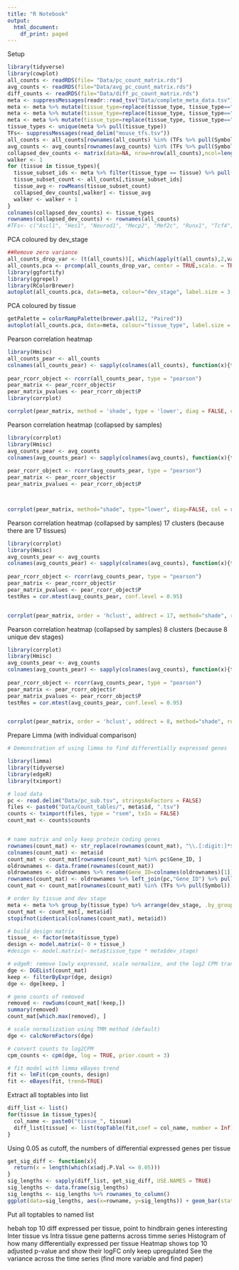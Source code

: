 ```yaml
---
title: "R Notebook"
output:
  html_document:
    df_print: paged
---
```

Setup
```r
library(tidyverse)
library(cowplot)
all_counts <- readRDS(file= "Data/pc_count_matrix.rds")
avg_counts <- readRDS(file="Data/avg_pc_count_matrix.rds")
diff_counts <- readRDS(file="Data/diff_pc_count_matrix.rds")
meta <- suppressMessages(readr::read_tsv("Data/complete_meta_data.tsv"))
meta <- meta %>% mutate(tissue_type=replace(tissue_type, tissue_type=="embryonic facial prominence", "facial prominence"))
meta <- meta %>% mutate(tissue_type=replace(tissue_type, tissue_type=="skeletal muscle tissue", "muscle tissue"))
meta <- meta %>% mutate(tissue_type=replace(tissue_type, tissue_type=="skeletal muscle tissue", "muscle tissue"))
tissue_types <- unique(meta %>% pull(tissue_type))
TFs<- suppressMessages(read_delim("mouse_tfs.tsv")) 
all_counts <- all_counts[rownames(all_counts) %in% (TFs %>% pull(Symbol)),]
avg_counts <- avg_counts[rownames(avg_counts) %in% (TFs %>% pull(Symbol)),]
collapsed_dev_counts <- matrix(data=NA, nrow=nrow(all_counts),ncol=length(tissue_types))
walker <- 1
for (tissue in tissue_types){
  tissue_subset_ids <- meta %>% filter(tissue_type == tissue) %>% pull(id)
  tissue_subset_count <- all_counts[,tissue_subset_ids]
  tissue_avg <- rowMeans(tissue_subset_count)
  collapsed_dev_counts[,walker] <- tissue_avg
  walker <- walker + 1
}
colnames(collapsed_dev_counts) <- tissue_types
rownames(collapsed_dev_counts) <- rownames(all_counts)
#TFs<- c("Ascl1", "Hes1", "Neurod1", "Mecp2", "Mef2c", "Runx1", "Tcf4", "Pax6")
```

PCA coloured by dev_stage
```r
##Remove zero variance 
all_counts_drop_var <- (t(all_counts))[, which(apply(t(all_counts),2,var) !=0)]
all_counts.pca <- prcomp(all_counts_drop_var, center = TRUE,scale. = TRUE)
library(ggfortify)
library(ggrepel)
library(RColorBrewer)
autoplot(all_counts.pca, data=meta, colour="dev_stage", label.size = 3, size=5) + theme_cowplot(12) + scale_color_brewer(palette = "RdYlBu") 

```
PCA coloured by tissue
```r
getPalette = colorRampPalette(brewer.pal(12, "Paired"))
autoplot(all_counts.pca, data=meta, colour="tissue_type", label.size = 3, size=5) + theme_cowplot(12) + scale_color_manual(values = getPalette(length(tissue_types))) 
```

Pearson correlation heatmap
```r

library(Hmisc)
all_counts_pear <- all_counts
colnames(all_counts_pear) <- sapply(colnames(all_counts), function(x){temp_row <- meta %>% filter(id==x) 
                                                                             return(paste0(temp_row %>% pull(tissue_type), " ",temp_row %>% pull(dev_stage)))})
pear_rcorr_object <- rcorr(all_counts_pear, type = "pearson")
pear_matrix <- pear_rcorr_object$r
pear_matrix_pvalues <- pear_rcorr_object$P
library(corrplot)

corrplot(pear_matrix, method = 'shade', type = 'lower', diag = FALSE, col = rep(rev(brewer.pal(n=8, name="RdYlBu")),2), col.lim=c(0,1))

```

Pearson correlation heatmap (collapsed by samples)
```r
library(corrplot)
library(Hmisc)
avg_counts_pear <- avg_counts
colnames(avg_counts_pear) <- sapply(colnames(avg_counts), function(x){temp_row <- meta %>% filter(id==x) 
                                                                             return(paste0(temp_row %>% pull(tissue_type), " ",temp_row %>% pull(dev_stage)))})
pear_rcorr_object <- rcorr(avg_counts_pear, type = "pearson")
pear_matrix <- pear_rcorr_object$r
pear_matrix_pvalues <- pear_rcorr_object$P



corrplot(pear_matrix, method="shade", type="lower", diag=FALSE, col = rep(rev(brewer.pal(n=8, name="RdYlBu")),2), col.lim=c(0,1))

```

Pearson correlation heatmap (collapsed by samples) 17 clusters (because there are 17 tissues)
```r
library(corrplot)
library(Hmisc)
avg_counts_pear <- avg_counts
colnames(avg_counts_pear) <- sapply(colnames(avg_counts), function(x){temp_row <- meta %>% filter(id==x) 
                                                                             return(paste0(temp_row %>% pull(tissue_type), " ",temp_row %>% pull(dev_stage)))})
pear_rcorr_object <- rcorr(avg_counts_pear, type = "pearson")
pear_matrix <- pear_rcorr_object$r
pear_matrix_pvalues <- pear_rcorr_object$P
testRes = cor.mtest(avg_counts_pear, conf.level = 0.95)


corrplot(pear_matrix, order = 'hclust', addrect = 17, method="shade", rect.col = 'black', col = rep(rev(brewer.pal(n=8, name="RdYlBu")),2), col.lim=c(0,1))

```
Pearson correlation heatmap (collapsed by samples)  8 clusters (because 8 unique dev stages)
```r
library(corrplot)
library(Hmisc)
avg_counts_pear <- avg_counts
colnames(avg_counts_pear) <- sapply(colnames(avg_counts), function(x){temp_row <- meta %>% filter(id==x) 
                                                                             return(paste0(temp_row %>% pull(tissue_type), " ",temp_row %>% pull(dev_stage)))})
pear_rcorr_object <- rcorr(avg_counts_pear, type = "pearson")
pear_matrix <- pear_rcorr_object$r
pear_matrix_pvalues <- pear_rcorr_object$P
testRes = cor.mtest(avg_counts_pear, conf.level = 0.95)


corrplot(pear_matrix, order = 'hclust', addrect = 8, method="shade", rect.col = 'black', col = rep(rev(brewer.pal(n=8, name="RdYlBu")),2), col.lim=c(0,1))

```

Prepare Limma (with individual comparison)
```r
# Demonstration of using limma to find differentially expressed genes

library(limma)
library(tidyverse)
library(edgeR)
library(tximport)

# load data
pc <- read.delim("Data/pc_sub.tsv", stringsAsFactors = FALSE)
files <- paste0("Data/Count_tables/", meta$id, ".tsv")
counts <- tximport(files, type = "rsem", txIn = FALSE)
count_mat <- counts$counts


# name matrix and only keep protein coding genes
rownames(count_mat) <- str_replace(rownames(count_mat), "\\.[:digit:]*$", "")
colnames(count_mat) <- meta$id
count_mat <- count_mat[rownames(count_mat) %in% pc$Gene_ID, ]
oldrownames <- data.frame(rownames(count_mat)) 
oldrownames <- oldrownames %>% rename(Gene_ID=colnames(oldrownames)[1])
rownames(count_mat) <- oldrownames %>% left_join(pc,"Gene_ID") %>% pull(Symbol)
count_mat <- count_mat[rownames(count_mat) %in% (TFs %>% pull(Symbol)),]

# order by tissue and dev stage
meta <- meta %>% group_by(tissue_type) %>% arrange(dev_stage, .by_group = TRUE)
count_mat <- count_mat[, meta$id]
stopifnot(identical(colnames(count_mat), meta$id))

# build design matrix
tissue_ <- factor(meta$tissue_type)
design <- model.matrix(~ 0 + tissue_)
#design <- model.matrix(~ meta$tissue_type * meta$dev_stage)

# edgeR: remove lowly expressed, scale normalize, and the log2 CPM transform
dge <- DGEList(count_mat)
keep <- filterByExpr(dge, design)
dge <- dge[keep, ]

# gene counts of removed
removed <- rowSums(count_mat[!keep,])
summary(removed)
count_mat[which.max(removed), ]

# scale normalization using TMM method (default)
dge <- calcNormFactors(dge)

# convert counts to log2CPM 
cpm_counts <- cpm(dge, log = TRUE, prior.count = 3)

# fit model with limma eBayes trend 
fit <- lmFit(cpm_counts, design)
fit <- eBayes(fit, trend=TRUE)

```

Extract all toptables into list
```r
diff_list <- list() 
for(tissue in tissue_types){
  col_name <- paste0("tissue_", tissue)
  diff_list[tissue] <- list(topTable(fit,coef = col_name, number = Inf))
}


```

Using 0.05 as cutoff, the numbers of differential expressed genes per tissue
```r
get_sig_diff <- function(x){
  return(x = length(which(x$adj.P.Val <= 0.05)))
}
sig_lengths <- sapply(diff_list, get_sig_diff, USE.NAMES = TRUE)
sig_lengths <- data.frame(sig_lengths)
sig_lengths <- sig_lengths %>% rownames_to_column()
ggplot(data=sig_lengths, aes(x=rowname, y=sig_lengths)) + geom_bar(stat='identity') +theme_cowplot() + theme(axis.text.x = element_text(size = 12, angle = 45, hjust = 1))
```



Put all toptables to named list









hebah top 10 diff expressed per tissue, point to hindbrain genes interesting
Inter tissue vs Intra tissue gene patterns across timme series
Histogram of how many differentially expressed per tissue
Heatmap shows top 10 adjusted p-value and show their logFC only keep upregulated
See the variance across the time series (find more variable and find paper)


